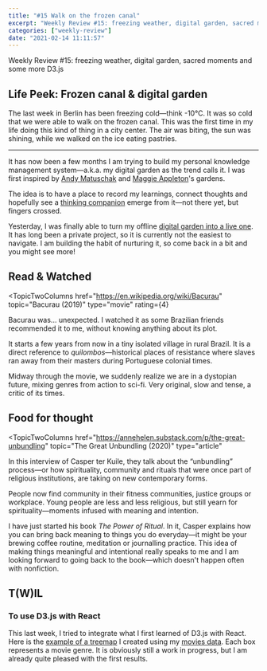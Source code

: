 ---
title: "#15 Walk on the frozen canal"
excerpt: "Weekly Review #15: freezing weather, digital garden, sacred moments and some more D3.js"
categories: ["weekly-review"]
date: "2021-02-14 11:11:57"
---

<Flex>
  <Column double>
    <FeaturedImage
      artistHref="https://dribbble.com/shots/9896423-Coffee-shop-during-winter"
      imageSrc="https://cdn.dribbble.com/users/3009971/screenshots/9896423/media/4eb381a2c058c68e7dacc1225e5b37dd.gif"
      imageAlt="Coffee shop during winter by Jenny Lelong"
      artistName="Jenny Lelong"
    />
  </Column>
  <Column>
    <p>
      Weekly Review #15: freezing weather, digital garden, sacred moments and
      some more D3.js
    </p>
  </Column>
</Flex>

## Life Peek: Frozen canal & digital garden

The last week in Berlin has been freezing cold—think -10°C. It was so cold that we were able to walk on the frozen canal. This was the first time in my life doing this kind of thing in a city center. The air was biting, the sun was shining, while we walked on the ice eating pastries.

---

It has now been a few months I am trying to build my personal knowledge management system—a.k.a. my digital garden as the trend calls it. I was first inspired by [Andy Matuschak](https://notes.andymatuschak.org/About_these_notes) and [Maggie Appleton](https://maggieappleton.com/garden/)'s gardens.

The idea is to have a place to record my learnings, connect thoughts and hopefully see a [thinking companion](https://hgcl.github.io/gatsby-garden/second-brain) emerge from it—not there yet, but fingers crossed.

Yesterday, I was finally able to turn my offline [digital garden into a live one](https://hgcl.github.io/gatsby-garden/). It has long been a private project, so it is currently not the easiest to navigate. I am building the habit of nurturing it, so come back in a bit and you might see more!

## Read & Watched

<TopicTwoColumns
  href="https://en.wikipedia.org/wiki/Bacurau"
  topic="Bacurau (2019)"
  type="movie"
  rating={4}
>
  <p>
    Bacurau was... unexpected. I watched it as some Brazilian friends
    recommended it to me, without knowing anything about its plot.
  </p>
  <p>
    It starts a few years from now in a tiny isolated village in rural Brazil.
    It is a direct reference to <em>quilombos</em>—historical places of
    resistance where slaves ran away from their masters during Portuguese
    colonial times.
  </p>
  <p>
    Midway through the movie, we suddenly realize we are in a dystopian future,
    mixing genres from action to sci-fi. Very original, slow and tense, a critic
    of its times.
  </p>
</TopicTwoColumns>

## Food for thought

<TopicTwoColumns
  href="https://annehelen.substack.com/p/the-great-unbundling"
  topic="The Great Unbundling (2020)"
  type="article"
>
  <p>
    In this interview of Casper ter Kuile, they talk about the “unbundling”
    process—or how spirituality, community and rituals that were once part of
    religious institutions, are taking on new contemporary forms.
  </p>
  <p>
    People now find community in their fitness communities, justice groups or
    workplace. Young people are less and less religious, but still yearn for
    spirituality—moments infused with meaning and intention.
  </p>
  <p>
    I have just started his book <cite>The Power of Ritual</cite>. In it, Casper
    explains how you can bring back meaning to things you do everyday—it might
    be your brewing coffee routine, meditation or journalling practice. This
    idea of making things meaningful and intentional really speaks to me and I
    am looking forward to going back to the book—which doesn't happen often with
    nonfiction.
  </p>
</TopicTwoColumns>

## T(W)IL

### To use D3.js with React

This last week, I tried to integrate what I first learned of D3.js with React. Here is the [example of a treemap](/playground/react-d3-movie-genres) I created using my [movies data](/movies). Each box represents a movie genre. It is obviously still a work in progress, but I am already quite pleased with the first results.
